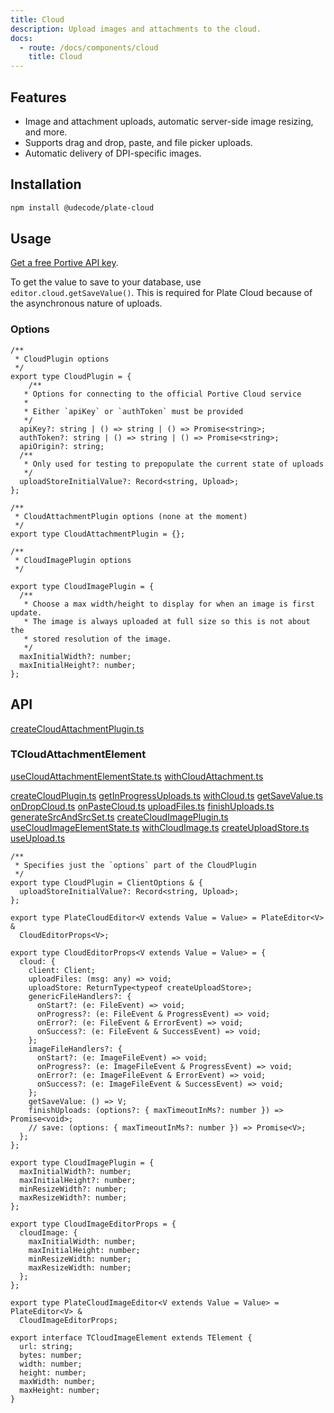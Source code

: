 ```yaml
---
title: Cloud
description: Upload images and attachments to the cloud.
docs:
  - route: /docs/components/cloud
    title: Cloud
---
```


<ComponentPreview name="cloud-demo" padding="md" />

<PackageInfo>

## Features

- Image and attachment uploads, automatic server-side image resizing, and more.
- Supports drag and drop, paste, and file picker uploads.
- Automatic delivery of DPI-specific images.

</PackageInfo>

## Installation

```bash
npm install @udecode/plate-cloud
```

## Usage

[Get a free Portive API key](https://www.portive.com/).

To get the value to save to your database, use `editor.cloud.getSaveValue()`. This is required for Plate Cloud because of the asynchronous nature of uploads.

### Options

```tsx
/**
 * CloudPlugin options
 */
export type CloudPlugin = {
    /**
   * Options for connecting to the official Portive Cloud service
   *
   * Either `apiKey` or `authToken` must be provided
   */
  apiKey?: string | () => string | () => Promise<string>;
  authToken?: string | () => string | () => Promise<string>;
  apiOrigin?: string;
  /**
   * Only used for testing to prepopulate the current state of uploads
   */
  uploadStoreInitialValue?: Record<string, Upload>;
};

/**
 * CloudAttachmentPlugin options (none at the moment)
 */
export type CloudAttachmentPlugin = {};

/**
 * CloudImagePlugin options
 */

export type CloudImagePlugin = {
  /**
   * Choose a max width/height to display for when an image is first update.
   * The image is always uploaded at full size so this is not about the
   * stored resolution of the image.
   */
  maxInitialWidth?: number;
  maxInitialHeight?: number;
};
```

## API

[createCloudAttachmentPlugin.ts](..%2F..%2F..%2F..%2Fpackages%2Fcloud%2Fsrc%2Fattachment%2FcreateCloudAttachmentPlugin.ts)

### TCloudAttachmentElement

[useCloudAttachmentElementState.ts](..%2F..%2F..%2F..%2Fpackages%2Fcloud%2Fsrc%2Fattachment%2FuseCloudAttachmentElementState.ts)
[withCloudAttachment.ts](..%2F..%2F..%2F..%2Fpackages%2Fcloud%2Fsrc%2Fattachment%2FwithCloudAttachment.ts)

[createCloudPlugin.ts](..%2F..%2F..%2F..%2Fpackages%2Fcloud%2Fsrc%2Fcloud%2FcreateCloudPlugin.ts)
[getInProgressUploads.ts](..%2F..%2F..%2F..%2Fpackages%2Fcloud%2Fsrc%2Fcloud%2FgetInProgressUploads.ts)
[withCloud.ts](..%2F..%2F..%2F..%2Fpackages%2Fcloud%2Fsrc%2Fcloud%2FwithCloud.ts)
[getSaveValue.ts](..%2F..%2F..%2F..%2Fpackages%2Fcloud%2Fsrc%2Fcloud%2FgetSaveValue.ts)
[onDropCloud.ts](..%2F..%2F..%2F..%2Fpackages%2Fcloud%2Fsrc%2Fcloud%2Fhandlers.ts)
[onPasteCloud.ts](..%2F..%2F..%2F..%2Fpackages%2Fcloud%2Fsrc%2Fcloud%2Fhandlers.ts)
[uploadFiles.ts](..%2F..%2F..%2F..%2Fpackages%2Fcloud%2Fsrc%2Fcloud%2FuploadFiles.ts)
[finishUploads.ts](..%2F..%2F..%2F..%2Fpackages%2Fcloud%2Fsrc%2Fcloud%2FfinishUploads.ts)
[generateSrcAndSrcSet.ts](..%2F..%2F..%2F..%2Fpackages%2Fcloud%2Fsrc%2Fcloud%2FgenerateSrcAndSrcSet.ts)
[createCloudImagePlugin.ts](..%2F..%2F..%2F..%2Fpackages%2Fcloud%2Fsrc%2Fimage%2FcreateCloudImagePlugin.ts)
[useCloudImageElementState.ts](..%2F..%2F..%2F..%2Fpackages%2Fcloud%2Fsrc%2Fimage%2FuseCloudImageElementState.ts)
[withCloudImage.ts](..%2F..%2F..%2F..%2Fpackages%2Fcloud%2Fsrc%2Fimage%2FwithCloudImage.ts)
[createUploadStore.ts](..%2F..%2F..%2F..%2Fpackages%2Fcloud%2Fsrc%2Fupload%2FcreateUploadStore.ts)
[useUpload.ts](..%2F..%2F..%2F..%2Fpackages%2Fcloud%2Fsrc%2Fupload%2FuseUpload.ts)

```tsx
/**
 * Specifies just the `options` part of the CloudPlugin
 */
export type CloudPlugin = ClientOptions & {
  uploadStoreInitialValue?: Record<string, Upload>;
};

export type PlateCloudEditor<V extends Value = Value> = PlateEditor<V> &
  CloudEditorProps<V>;

export type CloudEditorProps<V extends Value = Value> = {
  cloud: {
    client: Client;
    uploadFiles: (msg: any) => void;
    uploadStore: ReturnType<typeof createUploadStore>;
    genericFileHandlers?: {
      onStart?: (e: FileEvent) => void;
      onProgress?: (e: FileEvent & ProgressEvent) => void;
      onError?: (e: FileEvent & ErrorEvent) => void;
      onSuccess?: (e: FileEvent & SuccessEvent) => void;
    };
    imageFileHandlers?: {
      onStart?: (e: ImageFileEvent) => void;
      onProgress?: (e: ImageFileEvent & ProgressEvent) => void;
      onError?: (e: ImageFileEvent & ErrorEvent) => void;
      onSuccess?: (e: ImageFileEvent & SuccessEvent) => void;
    };
    getSaveValue: () => V;
    finishUploads: (options?: { maxTimeoutInMs?: number }) => Promise<void>;
    // save: (options: { maxTimeoutInMs?: number }) => Promise<V>;
  };
};

export type CloudImagePlugin = {
  maxInitialWidth?: number;
  maxInitialHeight?: number;
  minResizeWidth?: number;
  maxResizeWidth?: number;
};

export type CloudImageEditorProps = {
  cloudImage: {
    maxInitialWidth: number;
    maxInitialHeight: number;
    minResizeWidth: number;
    maxResizeWidth: number;
  };
};

export type PlateCloudImageEditor<V extends Value = Value> = PlateEditor<V> &
  CloudImageEditorProps;

export interface TCloudImageElement extends TElement {
  url: string;
  bytes: number;
  width: number;
  height: number;
  maxWidth: number;
  maxHeight: number;
}
```
